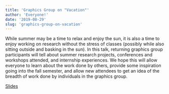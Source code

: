 ```yaml
---
title: 'Graphics Group on "Vacation"'
author: 'Everyone!'
date: '2019-08-29'
slug: 'graphics-group-on-vacation'
---
```


While summer may be a time to relax and enjoy the sun, it is also a time to enjoy working on research without the stress of classes (possibly while also sitting outside and basking in the sun). In this talk, returning graphics group participants will tell about summer research projects, conferences and workshops attended, and internship experiences. We hope this will allow everyone to learn about the work done by others, provide some inspiration going into the fall semester, and allow new attendees to get an idea of the breadth of work done by individuals in the graphics group.

[Slides](https://docs.google.com/presentation/d/15bNqtHRk9kCSQI1euOgu_zggMtVUzO81WPLVrMGym7M/edit?usp=sharing)
